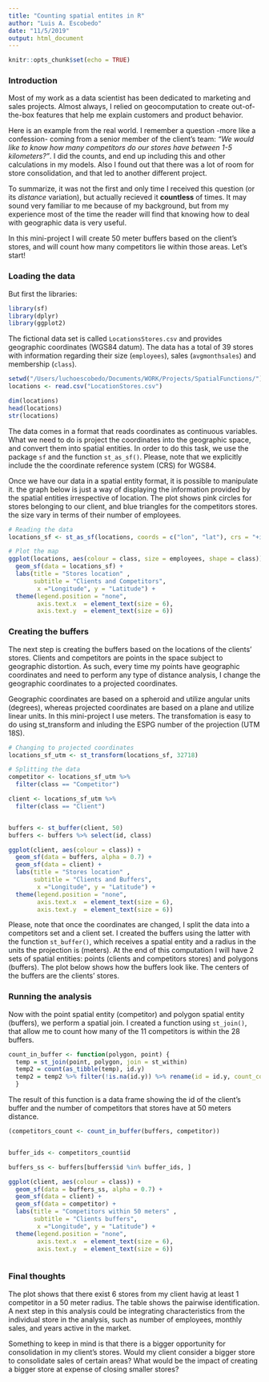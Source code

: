 ```yaml
---
title: "Counting spatial entites in R"
author: "Luis A. Escobedo"
date: "11/5/2019"
output: html_document
---
```


```r
knitr::opts_chunk$set(echo = TRUE)

```

### Introduction

Most of my work as a data scientist has been dedicated to marketing and sales projects. Almost always, I relied on geocomputation to create out-of-the-box features that help me explain customers and product behavior.

Here is an example from the real world. I remember a question -more like a confession- coming from a senior member of the client's team: *"We would like to know how many competitors do our stores have between 1-5 kilometers?"*. I did the counts, and end up including this and other calculations in my models. Also I found out that there was a lot of room for store consolidation, and that led to another different project.

To summarize, it was not the first and only time I received this question (or its *distance* variation), but actually recieved it **countless** of times. It may sound very familiar to me because of my background, but from my experience most of the time the reader will find that knowing how to deal with geographic data is very useful. 

In this mini-project I will create 50 meter buffers based on the client's stores, and will count how many competitors lie within those areas. Let's start!


### Loading the data

But first the libraries:

```r
library(sf)
library(dplyr)
library(ggplot2)

```


The fictional data set is called `LocationsStores.csv` and provides geographic coordinates (WGS84 datum). The data has a total of 39 stores with information regarding their size (`employees`), sales (`avgmonthsales`) and membership (`class`).


```r

setwd("/Users/luchoescobedo/Documents/WORK/Projects/SpatialFunctions/")
locations <- read.csv("LocationStores.csv")

dim(locations)
head(locations)
str(locations)

```

The data comes in a format that reads coordinates as continuous variables. What we need to do is project the coordinates into the geographic space, and convert them into spatial entities. In order to do this task, we use the package `sf` and the function `st_as_sf()`. Please, note that we explicitly include the the coordinate reference system (CRS) for WGS84.

Once we have our data in a spatial entity format, it is possible to manipulate it. the graph below is just a way of displaying the information provided by the spatial entities irrespective of location. The plot shows pink circles for stores belonging to our client, and blue triangles for the competitors stores. the size vary in terms of their number of employees. 

```r

# Reading the data
locations_sf <- st_as_sf(locations, coords = c("lon", "lat"), crs = "+init=epsg:4326")

# Plot the map
ggplot(locations, aes(colour = class, size = employees, shape = class)) + 
  geom_sf(data = locations_sf) +
  labs(title = "Stores location" ,
       subtitle = "Clients and Competitors",
        x ="Longitude", y = "Latitude") +
  theme(legend.position = "none",
        axis.text.x  = element_text(size = 6),
        axis.text.y  = element_text(size = 6))

```

### Creating the buffers

The next step is creating the buffers based on the locations of the clients' stores. Clients and competitors are points in the space subject to geographic distortion. As such, every time my points have geographic coordinates and need to perform any type of distance analysis, I change the geographic coordinates to a projected coordinates. 

Geographic coordinates are based on a spheroid and utilize angular units (degrees), whereas projected coordinates are based on a plane and utilize linear units. In this mini-project I use meters. The transfomation is easy to do using st_transform and inluding the ESPG number of the projection (UTM 18S).

```r
# Changing to projected coordinates
locations_sf_utm <- st_transform(locations_sf, 32718)

# Splitting the data
competitor <- locations_sf_utm %>% 
  filter(class == "Competitor")

client <- locations_sf_utm %>% 
  filter(class == "Client")


buffers <- st_buffer(client, 50)
buffers <- buffers %>% select(id, class)

ggplot(client, aes(colour = class)) + 
  geom_sf(data = buffers, alpha = 0.7) +
  geom_sf(data = client) +
  labs(title = "Stores location" ,
       subtitle = "Clients and Buffers",
        x ="Longitude", y = "Latitude") +
  theme(legend.position = "none",
        axis.text.x  = element_text(size = 6),
        axis.text.y  = element_text(size = 6))

```

Please, note that once the coordinates are changed, I split the data into a competitors set and a client set. I created the buffers using the latter with the function `st_buffer()`, which receives a spatial entity and a radius in the units the projection is (meters). At the end of this computation I will have 2 sets of spatial entities: points (clients and competitors stores) and polygons (buffers). The plot below shows how the buffers look like. The centers of the buffers are the clients' stores.

### Running the analysis 

Now with the point spatial entity (competitor) and polygon spatial entity (buffers), we perform a spatial join. I created a function using `st_join()`, that allow me to count how many of the 11 competitors is within the 28 buffers. 

```r
count_in_buffer <- function(polygon, point) {
  temp = st_join(point, polygon, join = st_within)
  temp2 = count(as_tibble(temp), id.y)
  temp2 = temp2 %>% filter(!is.na(id.y)) %>% rename(id = id.y, count_comp = n)
  }
```

The result of this function is a data frame showing the id of the client's buffer and the number of competitors that stores have at 50 meters distance.

```r
(competitors_count <- count_in_buffer(buffers, competitor))


buffer_ids <- competitors_count$id

buffers_ss <- buffers[buffers$id %in% buffer_ids, ]

ggplot(client, aes(colour = class)) + 
  geom_sf(data = buffers_ss, alpha = 0.7) +
  geom_sf(data = client) +
  geom_sf(data = competitor) +
  labs(title = "Competitors within 50 meters" ,
       subtitle = "Clients buffers",
        x ="Longitude", y = "Latitude") +
  theme(legend.position = "none",
        axis.text.x  = element_text(size = 6),
        axis.text.y  = element_text(size = 6))



```

### Final thoughts

The plot shows that there exist 6 stores from my client havig at least 1 competitor in a 50 meter radius. The table shows the pairwise identification. A next step in this analysis could be integrating characteristics from the individual store in the analysis, such as number of employees, monthly sales, and years active in the market. 

Something to keep in mind is that there is a bigger opportunity for consolidation in my client's stores. Would my client consider a bigger store to consolidate sales of certain areas? What would be the impact of creating a bigger store at expense of closing smaller stores?  





















